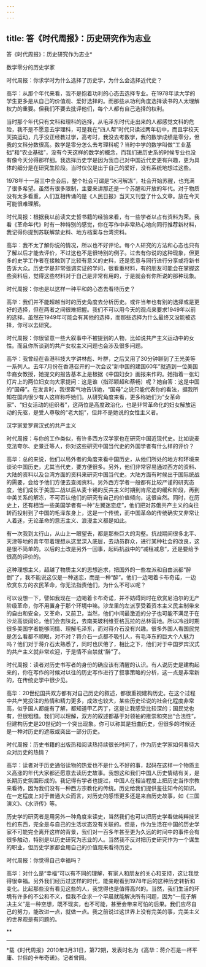```yaml
---
---
---
```

title: 答《时代周报》：历史研究作为志业
---




答《时代周报》：历史研究作为志业*



数学零分的历史学家



时代周报：你求学时为什么选择了历史学，为什么会选择近代史？

高华：从那个年代来看，我不是抱着功利的心态去选择专业。在1978年读大学的学生更多是从自己的价值观、爱好选择的。而那些从功利角度选择读书的人太理解权力的重要。但我们不要去批评他们，每个人都有自己选择的权利。

当时那个年代只有文科和理科的选择，从毛泽东时代走出来的人都感觉文科的危险，我不是不愿意去学理科，可是我在“四人帮”时代只读过两年初中，而且学校天天搞运动，几乎没正经教过学，高考时，我没去考数学，我的数学成绩是零分，但我的文科分数很高。数学是零分怎么去考理科呢？当时中学的数学叫做“工业基础”和“农业基础”，没有今天这样的数学的概念，而我们进历史系的时候专业也没有像今天分得那样细。我选择历史学是因为我自己对中国近代史更有兴趣，更为具体的细分是在研究生阶段。当时仅仅是出于自己的爱好，没有系统地想过这些。

1978年十一届三中全会后，整个社会可谓是“冰河解冻”，社会开始苏醒，也充满了很多希望。虽然有很多限制，主要来讲那还是一个苏醒和开放的年代。对于物质没有太多看重，人们互相传诵的是《人民日报》当天又刊登了什么文章。放在今天可能很难理解。



时代周报：根据我以前读文史哲书籍的经验来看，有一些学者以占有资料为荣。我看《革命年代》时有一种特别的感觉，你在写作中非常热心地向同行推荐新材料，我记得你提到苏联解禁史料、地方档案与台湾资料。

高华：我不太了解你说的情况，所以也不好评论。每个人研究的方法和心态也只有了解以后才能去评价，不过这也不是很特别的例子。过去有你说的这种现象，但更多的史学工作者在接触到了比较有意义的史料，还是愿意与同行进行分享或将新书告诉大众。历史学是非常强调实证的学问，很看重材料，有的朋友可能会在掌握这些资料后，觉得这些材料对于自己是非常有用的，于是就会有你所说的那种现象。



时代周报：你也是以这样一种平和的心态去看待历史？

高华：我们并不能超越当时的历史角度去分析历史。或许当年也有别的选择或是更好的选择，但在两者之间很难把握。我们不可以用今天的观点来要求1949年以前的选择。虽然在1949年可能会有其他的选择，而那些选择为什么最终又没能被选择，你可以去研究。



时代周报：你很留意一些大叙事中不被提到的人物，比如说共产主义运动中的女性。而且你所谈到的共产女权主义问题也会涉及很多问题。

高华：我曾经在香港科技大学讲林彪、叶群，之后又用了30分钟聊到了王光美等一系列人。去年7月份在香港召开的一次会议“新中国的建国60年”就遇到一位美国华裔女教授，她提交的报告基本上是根据《中国妇女》画报来作的。她指着一张幻灯片上的两位妇女向大家提问：这是谁（指邓颖超和蔡畅）呢？她自答：这是中国的“国母”。在发言时，我很客气地告诉她，“国母”之说只能代表你的看法，据我所知在国内很少有人这样称呼她们。从研究角度来看，更多称她们为“女革命家”、“妇女活动的组织者”，这两位是高度政治化，也是非常革命化的妇女解放运动的先驱，是受人尊敬的“老大姐”，但并不是她说的女性主义者。



汉学家爱罗宾汉式的共产主义



时代周报：与你的工作类似，有许多西方汉学家也在研究中国近现代史。比如说麦克法夸尔、史景迁等人，你对这些研究中国当代史的外国学者有什么样的评价？

高华：总的来说，他们以局外者的角度来看中国历史，从他们所处的地方和环境来谈论中国历史，尤其当代史，要方便很多。另外，他们非常容易通过西方的资料、大陆的资料以及台湾方面的资料来研究中国当代史。大陆方面有时候出于国际统战的需要，会给予他们方便去查阅资料。另外西方学者一般都有比较严谨的研究态度，他们成长于美国二战以后从麦卡锡的反共主义时期到肯尼迪的缓和阶段，再到中美关系的解冻，不可否认他们的研究有自己的价值倾向，这很自然。同时，在历史上，还有相当一些美国学者有一种“左翼迷恋症”，他们把对苏俄共产主义的向往转而投射到了中国的毛泽东身上，这是一个传统，而中国革命的传统确实又非常让人着迷，无论革命的意志主义、浪漫主义都是如此。

有一次我到太行山，从山上一眼望去，都是那些巨大的沟壑。抗战期间很多北平、天津等地的青年带着理想从这里深入底层，去动员群众，进行某种社会的改良，这是很不简单的。以后的土改是另外一回事，起码抗战中的“减租减息”，还是要给予很高的评价的。

这种理想主义，超越了物质主义的思想追求，把国外的一些左派和自由派都“醉倒”了，我不能说这仅是一种迷恋，而是一种“醉”。他们一边喝着卡布奇诺，一边欣赏东方的农民革命，你无法指责他们，为什么不可以呢？

可以设想一下，譬如我现在一边喝着卡布奇诺，并不妨碍同时在欣赏尼泊尔的无产阶级革命，你不用置身于那个环境中嘛。沙龙里的左派享受着资本主义民主制带来的自由和安全，又革命，又前卫，当然，他们中间最激近的分子也可能不满足于在沙龙高谈阔论，他们会去陕北，去南美玻利维亚格瓦拉的丛林营地。所以冷战时期很多美国学者能够同情、理解毛泽东，而对蒋介石没有兴趣。很多外国人看国民党是怎么看都不顺眼，对不对？蒋介石一点都不吸引人，有毛泽东的巨大个人魅力吗？他们对于蒋介石太熟悉了，同时也厌倦了，相比之下，他们对于中国罗宾汉式的共产主义就非常欢迎，于是情不自禁就“醉”了。



时代周报：读者对历史书写者的身份的确应该有清醒的认识。有人说历史是建构起来的，你在写作的时候对以往的历史写作进行了叙事策略的分析，这一点是非常新的，在传统史学中很少见。

高华：20世纪国共双方都有对自己历史的叙述，都很重视建构历史。在这个过程中共产党投注的热情和精力更多，成效也较大，某些历史论说的社会化程度非常高，似乎国人都能有了解，都知道甲乙丙丁，这是让我感受比较深的；国民党也有，但很粗糙。我们可以理解，双方的叙述都基于对领袖的推崇和突出“合法性”，但建构历史是20世纪的一个突出现象。你可以称其是扭曲历史，但很多的时候还是一种对历史的遮蔽或突出一部分历史。



时代周报：历史书籍的出版热和阅读热持续很长时间了，作为历史学家如何看待大众对历史的热情？

高华：读者对于历史通俗读物的热爱也不是什么不好的事，起码在这样一个物质主义高涨的年代大家都还愿意去读历史故事。我想这和我们中国人历史情结有关，是长期历史氛围形成的。我记得有学者也提过，中国人在相当程度上把历史当作宗教来看待，因为我们没有一种西方宗教化的传统。历史给我们提供鉴往知今的知识。在一定程度上对于普通大众而言，对历史的感悟更多还是来自历史故事，如《三国演义》、《水浒传》等。

历史学的研究者是用另外一种角度来读史，当然我们也可以把历史学看做纯粹技艺性的东西，完全是与自己的生活状态没有关联的。但是，作为生活在中国的历史学家不可能完全离开这样的背景，我们对一百多年甚至更为久远的时间中的事件会有很多触动，特别是以历史研究为志业的人。当然我不反对把历史研究作为一个谋生的职业，但历史学家都会用自己的价值观来看待历史。



时代周报：你觉得自己幸福吗？

高华：对什么是“幸福”可以有不同的理解，有家人和朋友的关心和支持，这让我觉得很幸福。另外我们经历过这样的时代，能亲眼看到1978年后的这种历史转折和变化。比起那些没有看见这些的人，我觉得也是值得高兴的。当然，我们生活的环境有许多的不公和不义，但我不企求一个早晨就能解决所有问题，因为“一揽子解决主义”是一种空想，既不现实，也不可能，甚至会带来可怕的后果。我们应尽自己的努力，能改进一点，就做一点。我之前说过这世界上没有完美的事，完美主义的世界观是有问题的。



**


***



*载《时代周报》2010年3月31日，第72期，发表时名为《高华：蒋介石是一杯平庸、世俗的卡布奇诺》。记者曾园。